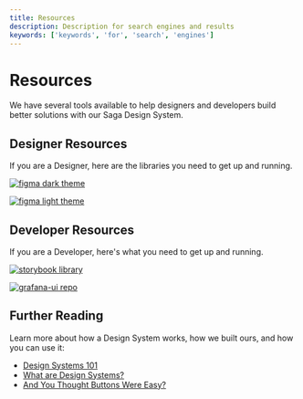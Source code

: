 ```yaml
---
title: Resources
description: Description for search engines and results
keywords: ['keywords', 'for', 'search', 'engines']
---
```



# Resources <Badge text='ready' color='green'></Badge>

We have several tools available to help designers and developers build better solutions with our Saga Design System.

## Designer Resources

If you are a Designer, here are the libraries you need to get up and running.

<div class='two-column-div' style={{ display: "flex" }}>

[![figma dark theme](/img/figma_dark.png)](https://www.figma.com/file/htVIFrTq8e7sx8Olo7L6kZ/Grafana-design-system---Dark-theme?node-id=8443%3A13519&t=MtDwfAWsJAEsdIgc-0)

[![figma light theme](/img/figma_light.png)](https://www.figma.com/file/EMoVha4ep6fDbemPYKCt7W/Grafana-design-system---Light-theme?node-id=3015%3A0&t=eGvB8yrFwkEwfDcv-0)

</div>

## Developer Resources

If you are a Developer, here's what you need to get up and running.

<div class='two-column-div' style={{ display: "flex" }}>

[![storybook library](/img/storybook_library.png)](https://developers.grafana.com/ui/latest/index.html?path=/story/docs-overview-intro--page)

[![grafana-ui repo](/img/github_repo.png)](https://github.com/grafana/grafana/tree/main/packages/grafana-ui)

</div>

## Further Reading

Learn more about how a Design System works, how we built ours, and how you can use it:

- [Design Systems 101](https://www.nngroup.com/articles/design-systems-101/)
- [What are Design Systems?](https://www.interaction-design.org/literature/topics/design-systems)
- [And You Thought Buttons Were Easy?](https://medium.com/eightshapes-llc/and-you-thought-buttons-were-easy-26eb5b5c1871)

